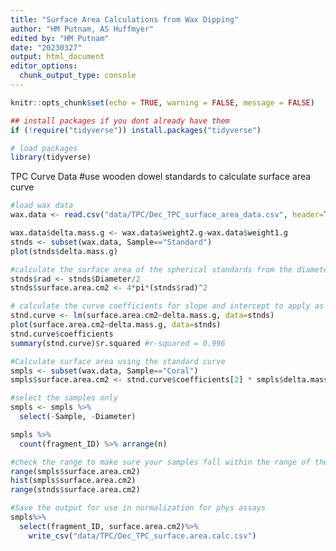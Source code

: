 ```yaml
---
title: "Surface Area Calculations from Wax Dipping"
author: "HM Putnam, AS Huffmyer"
edited by: "HM Putnam"
date: "20230327"
output: html_document
editor_options: 
  chunk_output_type: console
---
```


```r
knitr::opts_chunk$set(echo = TRUE, warning = FALSE, message = FALSE)

## install packages if you dont already have them
if (!require("tidyverse")) install.packages("tidyverse")

# load packages
library(tidyverse)
```

TPC Curve Data
#use wooden dowel standards to calculate surface area curve 
```r

#load wax data
wax.data <- read.csv("data/TPC/Dec_TPC_surface_area_data.csv", header=TRUE)

wax.data$delta.mass.g <- wax.data$weight2.g-wax.data$weight1.g
stnds <- subset(wax.data, Sample=="Standard")
plot(stnds$delta.mass.g)

#calculate the surface area of the spherical standards from the diameter
stnds$rad <- stnds$Diameter/2
stnds$surface.area.cm2 <- 4*pi*(stnds$rad)^2

# calculate the curve coefficients for slope and intercept to apply as the standard
stnd.curve <- lm(surface.area.cm2~delta.mass.g, data=stnds)
plot(surface.area.cm2~delta.mass.g, data=stnds)
stnd.curve$coefficients
summary(stnd.curve)$r.squared #r-squared = 0.996


```


```r
#Calculate surface area using the standard curve
smpls <- subset(wax.data, Sample=="Coral")
smpls$surface.area.cm2 <- stnd.curve$coefficients[2] * smpls$delta.mass.g + stnd.curve$coefficients[1]

#select the samples only
smpls <- smpls %>%
  select(-Sample, -Diameter)

smpls %>%
  count(fragment_ID) %>% arrange(n)

#check the range to make sure your samples fall within the range of the standards
range(smpls$surface.area.cm2)
hist(smpls$surface.area.cm2)
range(stnds$surface.area.cm2)

#Save the output for use in normalization for phys assays
smpls%>%
  select(fragment_ID, surface.area.cm2)%>%
    write_csv("data/TPC/Dec_TPC_surface.area.calc.csv")
```
